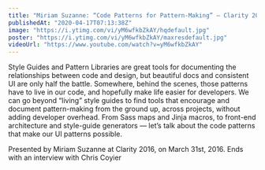 ```yaml
---
title: "Miriam Suzanne: “Code Patterns for Pattern-Making” — Clarity 2016"
publishedAt: "2020-04-17T07:13:38Z"
image: "https://i.ytimg.com/vi/yM6wfkbZkAY/hqdefault.jpg"
poster: "https://i.ytimg.com/vi/yM6wfkbZkAY/maxresdefault.jpg"
videoUrl: "https://www.youtube.com/watch?v=yM6wfkbZkAY"
---
```


Style Guides and Pattern Libraries are great tools for documenting the relationships between code and design, but beautiful docs and consistent UI are only half the battle. Somewhere, behind the scenes, those patterns have to live in our code, and hopefully make life easier for developers. We can go beyond “living” style guides to find tools that encourage and document pattern-making from the ground up, across projects, without adding developer overhead. From Sass maps and Jinja macros, to front-end architecture and style-guide generators — let’s talk about the code patterns that make our UI patterns possible.

Presented by Miriam Suzanne at Clarity 2016, on March 31st, 2016. Ends with an interview with Chris Coyier
